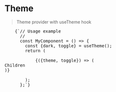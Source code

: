 
<Meta title="Theme" />

# Theme

<blockquote>Theme provider with useTheme hook</blockquote>

<Story name="Usage">
  <pre>
    {`// Usage example
      //
      const MyComponent = () => {
        const {dark, toggle} = useTheme();
        return (
          <ThemeProvider>
            {({theme, toggle}) => (<div>Children</div>)}
          </ThemeProvider>
        );
      };`}
  </pre>
</Story>
